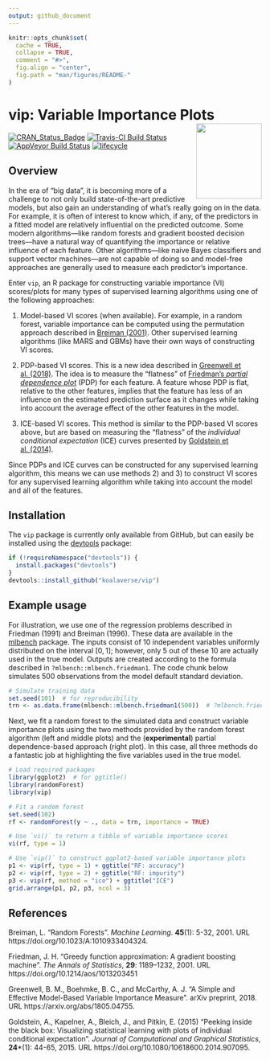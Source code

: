 ```yaml
---
output: github_document
---
```


```r
knitr::opts_chunk$set(
  cache = TRUE,
  collapse = TRUE,
  comment = "#>",
  fig.align = "center",
  fig.path = "man/figures/README-"
)
```

# vip: Variable Importance Plots <img src="man/figures/logo-vip.png" align="right" width="130" height="150" />

[![CRAN_Status_Badge](http://www.r-pkg.org/badges/version/vip)](https://cran.r-project.org/package=vip)
[![Travis-CI Build Status](https://travis-ci.org/koalaverse/vip.svg?branch=master)](https://travis-ci.org/koalaverse/vip)
[![AppVeyor Build Status](https://ci.appveyor.com/api/projects/status/github/koalaverse/vip?branch=master&svg=true)](https://ci.appveyor.com/project/koalaverse/vip)
[![lifecycle](https://img.shields.io/badge/lifecycle-maturing-brightgreen.svg)](https://www.tidyverse.org/lifecycle/#stable)


## Overview

In the era of "big data", it is becoming more of a challenge to not only build state-of-the-art predictive models, but also gain an understanding of what's really going on in the data. For example, it is often of interest to know which, if any, of the predictors in a fitted model are relatively influential on the predicted outcome. Some modern algorithms---like random forests and gradient boosted decision trees---have a natural way of quantifying the importance or relative influence of each feature. Other algorithms---like naive Bayes classifiers and support vector machines---are not capable of doing so and model-free approaches are generally used to measure each predictor's importance. 

Enter `vip`, an R package for constructing variable importance (VI) scores/plots for many types of supervised learning algorithms using one of the following approaches:

  1) Model-based VI scores (when available). For example, in a random forest, variable importance can be computed using the permutation approach described in [Breiman (2001)](https://doi.org/10.1023/A:1010933404324). Other supervised learning algorithms (like MARS and GBMs) have their own ways of constructing VI scores.
  
  2) PDP-based VI scores. This is a new idea described in [Greenwell et al. (2018)](https://arxiv.org/abs/1805.04755). The idea is to measure the "flatness" of [Friedman's *partial dependence plot*](https://doi.org/10.1214/aos/1013203451) (PDP) for each feature. A feature whose PDP is flat, relative to the other features, implies that the feature has less of an influence on the estimated prediction surface as it changes while taking into account the average effect of the other features in the model.
  
  3) ICE-based VI scores. This method is similar to the PDP-based VI scores above, but are based on measuring the "flatness" of the *individual conditional expectation* (ICE) curves presented by [Goldstein et al. (2014)](https://doi.org/10.1080/10618600.2014.907095).
  
Since PDPs and ICE curves can be constructed for any supervised learning algorithm, this means we can use methods 2) and 3) to construct VI scores for any supervised learning algorithm while taking into account the model and all of the features.


## Installation

The `vip` package is currently only available from GitHub, but can easily be installed using the [devtools](https://CRAN.R-project.org/package=devtools) package:
```r
if (!requireNamespace("devtools")) {
  install.packages("devtools")
}
devtools::install_github("koalaverse/vip")
```


## Example usage

For illustration, we use one of the regression problems described in Friedman (1991) and Breiman (1996). These data are available in the [mlbench](https://CRAN.R-project.org/package=mlbench) package. The inputs consist of 10 independent variables uniformly distributed on the interval $\left[0, 1\right]$; however, only 5 out of these 10 are actually used in the true model. Outputs are created according to the formula described in `?mlbench::mlbench.friedman1`. The code chunk below simulates 500 observations from the model default standard deviation.
```r
# Simulate training data
set.seed(101)  # for reproducibility
trn <- as.data.frame(mlbench::mlbench.friedman1(500))  # ?mlbench.friedman1
```
Next, we fit a random forest to the simulated data and construct variable importance plots using the two methods provided by the random forest algorithm (left and middle plots) and the (**experimental**) partial dependence-based approach (right plot). In this case, all three methods do a fantastic job at highlighting the five variables used in the true model.
```r
# Load required packages
library(ggplot2)  # for ggtitle() 
library(randomForest)  
library(vip)

# Fit a random forest
set.seed(102)
rf <- randomForest(y ~ ., data = trn, importance = TRUE)

# Use `vi()` to return a tibble of variable importance scores
vi(rf, type = 1)

# Use `vip()` to construct ggplot2-based variable importance plots
p1 <- vip(rf, type = 1) + ggtitle("RF: accuracy")
p2 <- vip(rf, type = 2) + ggtitle("RF: impurity")
p3 <- vip(rf, method = "ice") + ggtitle("ICE")
grid.arrange(p1, p2, p3, ncol = 3)
```


## References

Breiman, L. "Random Forests". *Machine Learning*. **45**(1): 5-32, 2001. URL https://doi.org/10.1023/A:1010933404324.

Friedman, J. H. "Greedy function approximation: A gradient boosting machine". *The Annals of Statistics*, **29**: 1189–1232, 2001. URL https://doi.org/10.1214/aos/1013203451

Greenwell, B. M., Boehmke, B. C., and McCarthy, A. J. "A Simple and Effective Model-Based Variable Importance Measure". arXiv preprint, 2018. URL https://arxiv.org/abs/1805.04755.

Goldstein, A., Kapelner, A., Bleich, J., and Pitkin, E. (2015) "Peeking inside the black box: Visualizing statistical learning with plots of individual conditional expectation". *Journal of Computational and Graphical Statistics*, **24***(1): 44-65, 2015. URL https://doi.org/10.1080/10618600.2014.907095.
